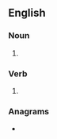 {{also|Omens}}
==English==

===Noun===
{{head|en|noun plural form}}

# {{plural of|omen|lang=en}}

===Verb===
{{head|en|verb form}}

# {{en-third-person singular of|omen}}

===Anagrams===
* {{anagrams|en|'mones|Mones|meson|mones|nomes|semon|somen}}